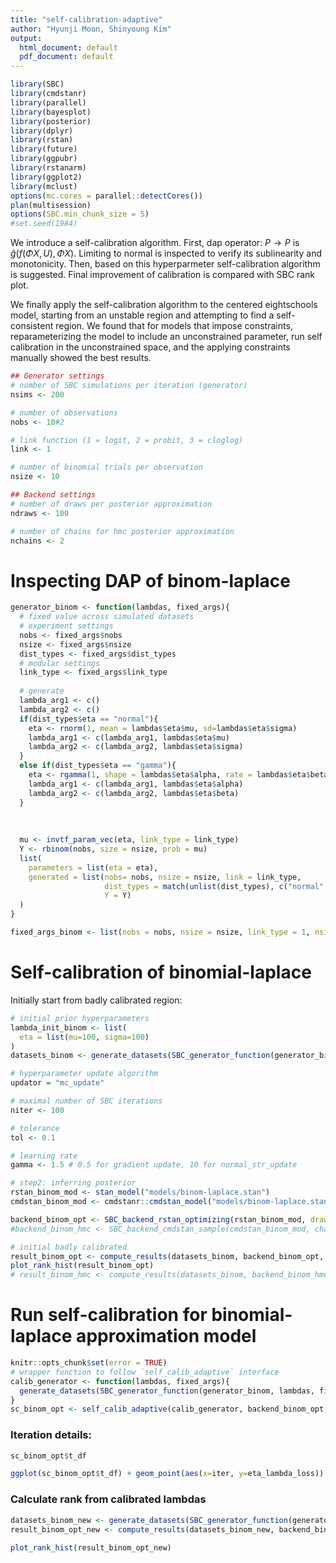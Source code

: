 ```yaml
---
title: "self-calibration-adaptive"
author: "Hyunji Moon, Shinyoung Kim"
output:
  html_document: default
  pdf_document: default
---
```

```r
library(SBC)
library(cmdstanr)
library(parallel)
library(bayesplot)
library(posterior)
library(dplyr)
library(rstan)
library(future)
library(ggpubr)
library(rstanarm)
library(ggplot2)
library(mclust)
options(mc.cores = parallel::detectCores())
plan(multisession)
options(SBC.min_chunk_size = 5)
#set.seed(1984)
```

We introduce a self-calibration algorithm. First, dap operator: $P \rightarrow P$ is $\hat{g}(f(\Phi X, U), \Phi X)$. Limiting to normal is inspected to verify its sublinearity and monotonicity. Then, based on this hyperparmeter self-calibration algorithm is suggested. Final improvement of calibration is compared with SBC rank plot.

We finally apply the self-calibration algorithm to the centered eightschools model, starting from an unstable region and attempting to find a self-consistent region. We found that for models that impose constraints, reparameterizing the model to include an unconstrained parameter, run self calibration in the unconstrained space, and the applying constraints manually showed the best results.

```R
## Generator settings
# number of SBC simulations per iteration (generator)
nsims <- 200

# number of observations
nobs <- 10#2

# link function (1 = logit, 2 = probit, 3 = cloglog)
link <- 1

# number of binomial trials per observation
nsize <- 10

## Backend settings
# number of draws per posterior approximation 
ndraws <- 100

# number of chains for hmc posterior approximation
nchains <- 2
```

# Inspecting DAP of binom-laplace 
```R
generator_binom <- function(lambdas, fixed_args){
  # fixed value across simulated datasets
  # experiment settings
  nobs <- fixed_args$nobs
  nsize <- fixed_args$nsize
  dist_types <- fixed_args$dist_types
  # modular settings
  link_type <- fixed_args$link_type
  
  # generate
  lambda_arg1 <- c()
  lambda_arg2 <- c()
  if(dist_types$eta == "normal"){
    eta <- rnorm(1, mean = lambdas$eta$mu, sd=lambdas$eta$sigma)
    lambda_arg1 <- c(lambda_arg1, lambdas$eta$mu)
    lambda_arg2 <- c(lambda_arg2, lambdas$eta$sigma)
  }
  else if(dist_types$eta == "gamma"){
    eta <- rgamma(1, shape = lambdas$eta$alpha, rate = lambdas$eta$beta)
    lambda_arg1 <- c(lambda_arg1, lambdas$eta$alpha)
    lambda_arg2 <- c(lambda_arg2, lambdas$eta$beta)
  }
  
  
    
  mu <- invtf_param_vec(eta, link_type = link_type)
  Y <- rbinom(nobs, size = nsize, prob = mu) 
  list(
    parameters = list(eta = eta),
    generated = list(nobs= nobs, nsize = nsize, link = link_type,
                     dist_types = match(unlist(dist_types), c("normal", "gamma")), lambda_arg1 = lambda_arg1, lambda_arg2 = lambda_arg2, 
                     Y = Y)
  )
}

fixed_args_binom <- list(nobs = nobs, nsize = nsize, link_type = 1, nsims = nsims, ndraws = ndraws, dist_types=list(eta="normal"))

```

# Self-calibration of binomial-laplace
Initially start from badly calibrated region:
```R
# initial prior hyperparameters
lambda_init_binom <- list(
  eta = list(mu=100, sigma=100)
)
datasets_binom <- generate_datasets(SBC_generator_function(generator_binom, lambda_init_binom, fixed_args_binom), n_datasets = fixed_args_binom$nsims)

# hyperparameter update algorithm 
updator = "mc_update"

# maximal number of SBC iterations
niter <- 100

# tolerance
tol <- 0.1

# learning rate
gamma <- 1.5 # 0.5 for gradient update, 10 for normal_str_update

# step2: inferring posterior
rstan_binom_mod <- stan_model("models/binom-laplace.stan")
cmdstan_binom_mod <- cmdstanr::cmdstan_model("models/binom-laplace.stan")

backend_binom_opt <- SBC_backend_rstan_optimizing(rstan_binom_mod, draws = ndraws)
#backend_binom_hmc <- SBC_backend_cmdstan_sample(cmdstan_binom_mod, chains = 4, iter_sampling = ndraws / 4) # thin = 10

# initial badly calibrated
result_binom_opt <- compute_results(datasets_binom, backend_binom_opt, thin_ranks = 1)
plot_rank_hist(result_binom_opt)
# result_binom_hmc <- compute_results(datasets_binom, backend_binom_hmc)

```

# Run self-calibration for binomial-laplace approximation model

```R
knitr::opts_chunk$set(error = TRUE)
# wrapper function to follow `self_calib_adaptive` interface
calib_generator <- function(lambdas, fixed_args){
  generate_datasets(SBC_generator_function(generator_binom, lambdas, fixed_args), n_datasets = fixed_args$nsims)
}
sc_binom_opt <- self_calib_adaptive(calib_generator, backend_binom_opt, updator, c("eta"), lambda_init_binom, nsims, gamma, tol, fixed_args = fixed_args_binom)
```
### Iteration details:
```R
sc_binom_opt$t_df
```

```R
ggplot(sc_binom_opt$t_df) + geom_point(aes(x=iter, y=eta_lambda_loss))
```

### Calculate rank from calibrated lambdas

```R
datasets_binom_new <- generate_datasets(SBC_generator_function(generator_binom, sc_binom_opt$lambda, fixed_args_binom), n_datasets = fixed_args_binom$nsims)
result_binom_opt_new <- compute_results(datasets_binom_new, backend_binom_opt, thin_ranks = 1)
    
plot_rank_hist(result_binom_opt_new)
```
